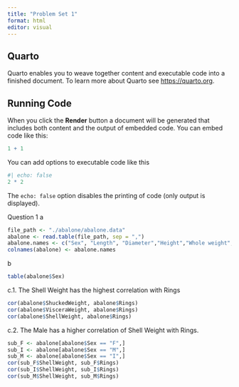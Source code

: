 ```yaml
---
title: "Problem Set 1"
format: html
editor: visual
---
```


## Quarto

Quarto enables you to weave together content and executable code into a finished document. To learn more about Quarto see <https://quarto.org>.

## Running Code

When you click the **Render** button a document will be generated that includes both content and the output of embedded code. You can embed code like this:

```r
1 + 1
```

You can add options to executable code like this

```r
#| echo: false
2 * 2
```

The `echo: false` option disables the printing of code (only output is displayed).

Question 1
a
```r
file_path <- "./abalone/abalone.data"
abalone <- read.table(file_path, sep = ",")
abalone.names <- c("Sex", "Length", "Diameter","Height","Whole weight","ShuckedWeight", "VisceraWeight", "ShellWeight", "Rings")
colnames(abalone) <- abalone.names
```

b
```r
table(abalone$Sex)
```

c.1.
The Shell Weight has the highest correlation with Rings
```r
cor(abalone$ShuckedWeight, abalone$Rings)
cor(abalone$VisceraWeight, abalone$Rings)
cor(abalone$ShellWeight, abalone$Rings)
```

c.2.
The Male has a higher correlation of Shell Weight with Rings.
```r
sub_F <- abalone[abalone$Sex == "F",]
sub_I <- abalone[abalone$Sex == "M",]
sub_M <- abalone[abalone$Sex == "I",]
cor(sub_F$ShellWeight, sub_F$Rings)
cor(sub_I$ShellWeight, sub_I$Rings)
cor(sub_M$ShellWeight, sub_M$Rings)
```







